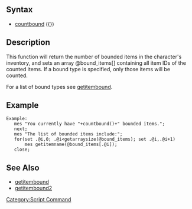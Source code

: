 == Syntax ==
* [[countbound]] ({<bound type>})

== Description ==
This function will return the number of bounded items in the character's
inventory, and sets an array @bound_items[] containing all item IDs of the
counted items. If a bound type is specified, only those items will be counted.

For a list of bound types see [[getitembound]].
== Example==
 Example:
 	mes "You currently have "+countbound()+" bounded items.";
 	next;
 	mes "The list of bounded items include:";
 	for(set .@i,0; .@i<getarraysize(@bound_items); set .@i,.@i+1)
 		mes getitemname(@bound_items[.@i]);
 	close;
== See Also ==
* [[getitembound]]
* [[getitembound2]]

[[Category:Script Command]]